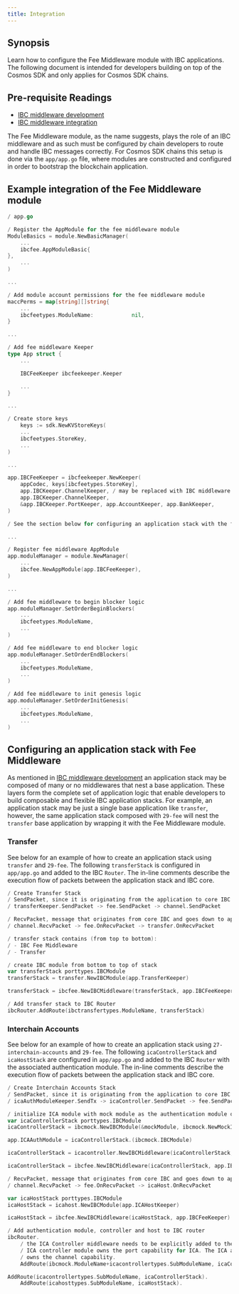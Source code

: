 ```yaml
---
title: Integration
---
```


## Synopsis

Learn how to configure the Fee Middleware module with IBC applications. The following document is intended for developers building on top of the Cosmos SDK and only applies for Cosmos SDK chains.

## Pre-requisite Readings

- [IBC middleware development](/ibc/v4.6.x/ibc/middleware/develop)
- [IBC middleware integration](/ibc/v4.6.x/ibc/middleware/integration)

The Fee Middleware module, as the name suggests, plays the role of an IBC middleware and as such must be configured by chain developers to route and handle IBC messages correctly.
For Cosmos SDK chains this setup is done via the `app/app.go` file, where modules are constructed and configured in order to bootstrap the blockchain application.

## Example integration of the Fee Middleware module

```go expandable
/ app.go

/ Register the AppModule for the fee middleware module
ModuleBasics = module.NewBasicManager(
    ...
    ibcfee.AppModuleBasic{
},
    ...
)

...

/ Add module account permissions for the fee middleware module
maccPerms = map[string][]string{
    ...
    ibcfeetypes.ModuleName:            nil,
}

...

/ Add fee middleware Keeper
type App struct {
    ...

    IBCFeeKeeper ibcfeekeeper.Keeper

    ...
}

...

/ Create store keys
    keys := sdk.NewKVStoreKeys(
    ...
    ibcfeetypes.StoreKey,
    ...
)

...

app.IBCFeeKeeper = ibcfeekeeper.NewKeeper(
	appCodec, keys[ibcfeetypes.StoreKey],
	app.IBCKeeper.ChannelKeeper, / may be replaced with IBC middleware
	app.IBCKeeper.ChannelKeeper,
	&app.IBCKeeper.PortKeeper, app.AccountKeeper, app.BankKeeper,
)

/ See the section below for configuring an application stack with the fee middleware module

...

/ Register fee middleware AppModule
app.moduleManager = module.NewManager(
    ...
    ibcfee.NewAppModule(app.IBCFeeKeeper),
)

...

/ Add fee middleware to begin blocker logic
app.moduleManager.SetOrderBeginBlockers(
    ...
    ibcfeetypes.ModuleName,
    ...
)

/ Add fee middleware to end blocker logic
app.moduleManager.SetOrderEndBlockers(
    ...
    ibcfeetypes.ModuleName,
    ...
)

/ Add fee middleware to init genesis logic
app.moduleManager.SetOrderInitGenesis(
    ...
    ibcfeetypes.ModuleName,
    ...
)
```

## Configuring an application stack with Fee Middleware

As mentioned in [IBC middleware development](/ibc/v4.6.x/ibc/middleware/develop) an application stack may be composed of many or no middlewares that nest a base application.
These layers form the complete set of application logic that enable developers to build composable and flexible IBC application stacks.
For example, an application stack may be just a single base application like `transfer`, however, the same application stack composed with `29-fee` will nest the `transfer` base application
by wrapping it with the Fee Middleware module.

### Transfer

See below for an example of how to create an application stack using `transfer` and `29-fee`.
The following `transferStack` is configured in `app/app.go` and added to the IBC `Router`.
The in-line comments describe the execution flow of packets between the application stack and IBC core.

```go expandable
/ Create Transfer Stack
/ SendPacket, since it is originating from the application to core IBC:
/ transferKeeper.SendPacket -> fee.SendPacket -> channel.SendPacket

/ RecvPacket, message that originates from core IBC and goes down to app, the flow is the other way
/ channel.RecvPacket -> fee.OnRecvPacket -> transfer.OnRecvPacket

/ transfer stack contains (from top to bottom):
/ - IBC Fee Middleware
/ - Transfer

/ create IBC module from bottom to top of stack
var transferStack porttypes.IBCModule
transferStack = transfer.NewIBCModule(app.TransferKeeper)

transferStack = ibcfee.NewIBCMiddleware(transferStack, app.IBCFeeKeeper)

/ Add transfer stack to IBC Router
ibcRouter.AddRoute(ibctransfertypes.ModuleName, transferStack)
```

### Interchain Accounts

See below for an example of how to create an application stack using `27-interchain-accounts` and `29-fee`.
The following `icaControllerStack` and `icaHostStack` are configured in `app/app.go` and added to the IBC `Router` with the associated authentication module.
The in-line comments describe the execution flow of packets between the application stack and IBC core.

```go expandable
/ Create Interchain Accounts Stack
/ SendPacket, since it is originating from the application to core IBC:
/ icaAuthModuleKeeper.SendTx -> icaController.SendPacket -> fee.SendPacket -> channel.SendPacket

/ initialize ICA module with mock module as the authentication module on the controller side
var icaControllerStack porttypes.IBCModule
icaControllerStack = ibcmock.NewIBCModule(&mockModule, ibcmock.NewMockIBCApp("", scopedICAMockKeeper))

app.ICAAuthModule = icaControllerStack.(ibcmock.IBCModule)

icaControllerStack = icacontroller.NewIBCMiddleware(icaControllerStack, app.ICAControllerKeeper)

icaControllerStack = ibcfee.NewIBCMiddleware(icaControllerStack, app.IBCFeeKeeper)

/ RecvPacket, message that originates from core IBC and goes down to app, the flow is:
/ channel.RecvPacket -> fee.OnRecvPacket -> icaHost.OnRecvPacket

var icaHostStack porttypes.IBCModule
icaHostStack = icahost.NewIBCModule(app.ICAHostKeeper)

icaHostStack = ibcfee.NewIBCMiddleware(icaHostStack, app.IBCFeeKeeper)

/ Add authentication module, controller and host to IBC router
ibcRouter.
    / the ICA Controller middleware needs to be explicitly added to the IBC Router because the
    / ICA controller module owns the port capability for ICA. The ICA authentication module
    / owns the channel capability.
    AddRoute(ibcmock.ModuleName+icacontrollertypes.SubModuleName, icaControllerStack) / ica with mock auth module stack route to ica (top level of middleware stack)

AddRoute(icacontrollertypes.SubModuleName, icaControllerStack).
    AddRoute(icahosttypes.SubModuleName, icaHostStack).
```
